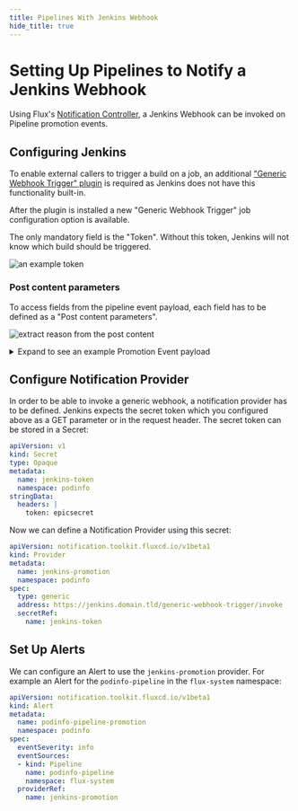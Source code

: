 ```yaml
---
title: Pipelines With Jenkins Webhook
hide_title: true
---
```




# Setting Up Pipelines to Notify a Jenkins Webhook <TierLabel tiers="Enterprise" />

Using Flux's [Notification
Controller](https://fluxcd.io/flux/components/notification/), a Jenkins Webhook
can be invoked on Pipeline promotion events.


## Configuring Jenkins

To enable external callers to trigger a build on a job, an additional ["Generic
Webhook Trigger" plugin](https://plugins.jenkins.io/generic-webhook-trigger/) is
required as Jenkins does not have this functionality built-in.

After the plugin is installed a new "Generic Webhook Trigger" job configuration
option is available.

The only mandatory field is the "Token". Without this token, Jenkins will not
know which build should be triggered.

![an example token](img/pipelines-jenkins/token.png)

### Post content parameters

To access fields from the pipeline event payload, each field has to be defined
as a "Post content parameters".

![extract reason from the post content](img/pipelines-jenkins/post-content-param.png)

<details><summary> Expand to see an example Promotion Event payload</summary>

```json
{
  "involvedObject": {
    "kind": "Pipeline",
    "namespace": "flux-system",
    "name": "podinfo-pipeline",
    "uid": "74d9e3b6-0269-4c12-9051-3ce8cfb7886f",
    "apiVersion": "pipelines.weave.works/v1alpha1",
    "resourceVersion": "373617"
  },
  "severity": "info",
  "timestamp": "2023-02-08T12:34:13Z",
  "message": "Promote pipeline flux-system/podinfo-pipeline to prod with version 6.1.5",
  "reason": "Promote",
  "reportingController": "pipeline-controller",
  "reportingInstance": "chart-pipeline-controller-8549867565-7822g"
}
```

</details>

## Configure Notification Provider

In order to be able to invoke a generic webhook, a notification provider has to
be defined. Jenkins expects the secret token which you configured above as a GET parameter or in the
request header. The secret token can be stored in a Secret:

```yaml
apiVersion: v1
kind: Secret
type: Opaque
metadata:
  name: jenkins-token
  namespace: podinfo
stringData:
  headers: |
    token: epicsecret
```

Now we can define a Notification Provider using this secret:

```yaml
apiVersion: notification.toolkit.fluxcd.io/v1beta1
kind: Provider
metadata:
  name: jenkins-promotion
  namespace: podinfo
spec:
  type: generic
  address: https://jenkins.domain.tld/generic-webhook-trigger/invoke
  secretRef:
    name: jenkins-token
```


## Set Up Alerts

We can configure an Alert to use the `jenkins-promotion` provider. For example
an Alert for the `podinfo-pipeline` in the `flux-system` namespace:

```yaml
apiVersion: notification.toolkit.fluxcd.io/v1beta1
kind: Alert
metadata:
  name: podinfo-pipeline-promotion
  namespace: podinfo
spec:
  eventSeverity: info
  eventSources:
  - kind: Pipeline
    name: podinfo-pipeline
    namespace: flux-system
  providerRef:
    name: jenkins-promotion
```

